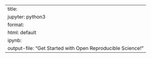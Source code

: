 ---
title: 
jupyter: python3
format:
  html: default
  ipynb:
    output-file: "Get Started with Open Reproducible Science!"
---